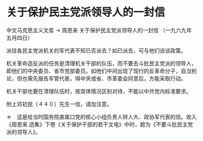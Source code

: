 # 关于保护民主党派领导人的一封信

中文马克思主义文库 -> 周恩来
关于保护民主党派领导人的一封信
（一九六九年五月四日）

派往各民主党派机关的军代表不知已否派去？如已派去，可与他们谈谈政策。

机关革命造反派的任务是清理机关干部的队伍，而不要去斗批民主党派的领导人，即他们的中央委员、省市党部委员。如他们中间出现了现行的反革命分子，自当别论，但也需先报告军管代表，得中央或省、市革委会同意后，方能采取行动。

机关干部也要在清理队伍时，按具体情况区别对待，不能以中共党内标准要求。

附上邓初民〔４４０〕先生一信，请加注意。

＊　这是给当时国务院直属口党的核心小组负责人转人大、政协军代表的信。收入《周恩来 选集》下卷《关于保护干部的若干文电》中时，题为《不要斗批民主党派的领导人》。

